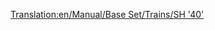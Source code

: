 [[Translation:en/Manual/Base Set/Trains/SH '40']]
{{en/Manual/Base Set/Trains/Trains|Image=[[File:en/Manual/Base Set/Trains/Sh40.png]]
|Cost=£35,156 ($70.312)
|Speed=177 km/h (110 mph)
|Weight=82 t
|Power=5,000 hp (6.704 kW)
|Annual=£2,882 ($5.764)
|Designed=1973
|Lifespan=23
|Capacity=N/A
|Description=
|Real-life=[https://www.wikipedia.org/wiki/British Rail Class 87 British Rail Class 87]
}}
